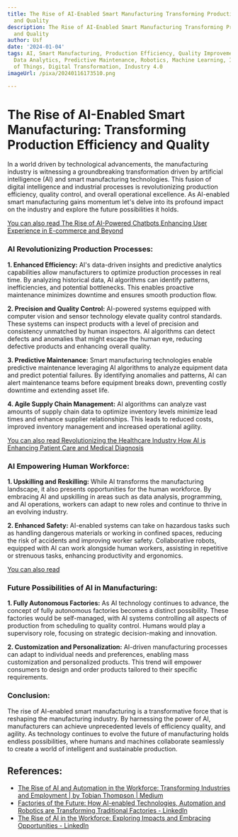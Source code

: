 ```yaml
---
title: The Rise of AI-Enabled Smart Manufacturing Transforming Production Efficiency
  and Quality
description: The Rise of AI-Enabled Smart Manufacturing Transforming Production Efficiency
  and Quality
author: Usf
date: '2024-01-04'
tags: AI, Smart Manufacturing, Production Efficiency, Quality Improvement, Automation,
  Data Analytics, Predictive Maintenance, Robotics, Machine Learning, Industrial Internet
  of Things, Digital Transformation, Industry 4.0
imageUrl: /pixa/20240116173510.png

---
```

# **The  Rise of AI-Enabled Smart Manufacturing: Transforming Production Efficiency and Quality**

In  a world driven by technological advancements, the manufacturing industry is witnessing  a groundbreaking transformation driven by artificial intelligence (AI) and smart  manufacturing  technologies. This fusion of  digital intelligence and industrial processes is revolutionizing production efficiency,  quality  control, and overall operational excellence. As AI-enabled  smart manufacturing gains momentum let's delve into its profound impact  on  the industry and  explore the future possibilities it holds.

[You can also read The Rise of AI-Powered Chatbots Enhancing User Experience in E-commerce  and Beyond](The%20Rise%20of%20AI-Powered%20Chatbots%20Enhancing%20User%20Experience%20in%20E-commerce%20and%20Beyond)


### **AI Revolutionizing Production Processes:**

**1. Enhanced Efficiency:**
AI's data-driven  insights and predictive analytics capabilities allow manufacturers to optimize production  processes in real time.  By analyzing historical data, AI algorithms can  identify patterns, inefficiencies, and potential bottlenecks. This enables proactive maintenance minimizes downtime and ensures smooth  production flow.

**2. Precision and Quality Control:**
AI-powered systems equipped with computer vision and sensor technology elevate quality  control standards. These systems can inspect products with a level of precision and consistency unmatched  by human inspectors. AI algorithms can detect defects and anomalies that might escape the human eye, reducing defective products and enhancing overall quality.

**3.  Predictive Maintenance:**
Smart manufacturing technologies enable predictive maintenance leveraging AI algorithms to analyze equipment data and predict potential failures. By identifying anomalies and patterns, AI can  alert maintenance teams before equipment breaks down, preventing  costly downtime and  extending asset life.

**4. Agile Supply Chain Management:**
AI algorithms can analyze vast amounts  of supply chain data to optimize inventory levels minimize lead  times and enhance supplier relationships. This leads to reduced costs,  improved inventory management and increased operational agility.

[You can also read Revolutionizing the Healthcare Industry  How AI is Enhancing Patient Care and Medical Diagnosis](Revolutionizing%20the%20Healthcare%20Industry%20How%20AI%20is%20Enhancing%20Patient%20Care%20and%20Medical%20Diagnosis)


### **AI  Empowering Human Workforce:**

**1. Upskilling  and Reskilling:**
While AI transforms the manufacturing landscape, it also  presents opportunities for the human workforce. By embracing AI and upskilling in areas such as data analysis, programming, and AI operations, workers can adapt to new roles and continue  to thrive in an evolving industry.

**2. Enhanced Safety:**
AI-enabled systems  can  take on hazardous tasks such as handling dangerous materials or working in confined spaces, reducing the risk of accidents and improving worker safety.  Collaborative robots, equipped with AI can work alongside human workers, assisting in repetitive or strenuous tasks, enhancing productivity and ergonomics.

[You can also read  ]()


### **Future Possibilities  of AI in Manufacturing:**

**1. Fully Autonomous Factories:**
As  AI technology continues  to advance, the concept of fully autonomous  factories becomes a distinct possibility. These factories would be self-managed,  with AI systems controlling all aspects of production from scheduling to quality control. Humans would play a supervisory role, focusing on strategic  decision-making and innovation.

**2. Customization and Personalization:**
AI-driven manufacturing processes can adapt to individual needs and preferences, enabling mass  customization and  personalized products.  This trend will empower consumers to  design and order products tailored to  their specific requirements.

###  **Conclusion:**

The rise of AI-enabled smart manufacturing is a transformative force that is reshaping the manufacturing industry. By harnessing the power of AI, manufacturers can achieve unprecedented levels of efficiency quality, and agility. As technology continues to evolve the future of manufacturing holds endless possibilities,  where humans and machines collaborate seamlessly to create a world  of intelligent and  sustainable  production.

## References:
- [The Rise of AI and Automation in the Workforce: Transforming Industries and Employment | by Tobian Thompson | Medium](https://medium.com/@tobianthompson91/the-rise-of-ai-and-automation-in-the-workforce-transforming-industries-and-employment-209084193504)
- [Factories of the Future: How AI-enabled Technologies, Automation and Robotics are Transforming Traditional Factories - LinkedIn](https://www.linkedin.com/pulse/factories-future-how-ai-enabled-technologies-robotics-nii-simmonds)
- [The Rise of AI in the Workforce: Exploring Impacts and Embracing Opportunities - LinkedIn](https://www.linkedin.com/pulse/rise-ai-workforce-exploring-impacts-embracing-opportunities)
